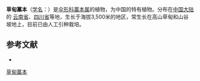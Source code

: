 {{NoteTA|G1=LS}}
{{Speciesbox
| name = 草甸藁本
| status = 
| status_system = 
| image = 
| genus = Ligusticum
| species = kingdon-wardii
| authority = Wolff
}}

'''草甸藁本'''（[[学名|学名]]：{{lang|la|''Ligusticum kingdon-wardii''}}）是[[伞形科|伞形科]][[藁本属|藁本属]]的植物，为中国的特有植物。分布在[[中国大陆|中国大陆]]的 [[云南省|云南省]]、[[四川省|四川省]]等地，生长于海拔3,500米的地区，常生长在高山草甸和山谷坡地上，目前已由人工引种栽培。

== 参考文献 ==
<div class="references-small">
* {{cite web| url =http://www.bioinfo.cn/db05/KmzwSpecies.php?action=view&id=22870| title =草甸藁本| work =《中国高等植物数据库全库》| publisher =中国科学院微生物研究所| author =昆明植物研究所| accessdate =2009-02-25| deadurl =yes| archiveurl =https://web.archive.org/web/20160305060621/http://www.bioinfo.cn/db05/KmzwSpecies.php?action=view&id=22870| archivedate =2016-03-05}}
</div>
{{Taxonbar|from=Q15231802}}

[[Category:藁本属|草甸藁本]]


{{Apiales-stub}}